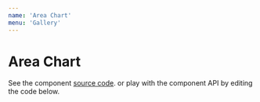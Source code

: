 ```yaml
---
name: 'Area Chart'
menu: 'Gallery'
---
```


# Area Chart

See the component [source code](https://github.com/kristw/encodable/tree/master/packages/docs/src/components/AreaChart).
or play with the component API by editing the code below.


<Playground>
  <Frame width={360} height={270} background="transparent">
    <AreaChart
      width={360}
      height={270}
      encoding={{
        x: { type: 'temporal', field: 'date', scale: { type: 'utc' } },
        y: { type: 'quantitative', field: 'close' }
      }}
      data={appleStock}
    />
  </Frame>
</Playground>
